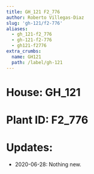 ```yaml
---
title: GH_121 F2_776
author: Roberto Villegas-Diaz
slug: 'gh-121/f2-776'
aliases:
  - gh_121-f2_776
  - gh-121-f2-776
  - gh121-f2776
extra_crumbs:
  name: GH121
  path: /label/gh-121
---
```


# **House**: GH_121
# **Plant ID**: F2_776
# **Updates**: 
 - 2020-06-28: Nothing new.
